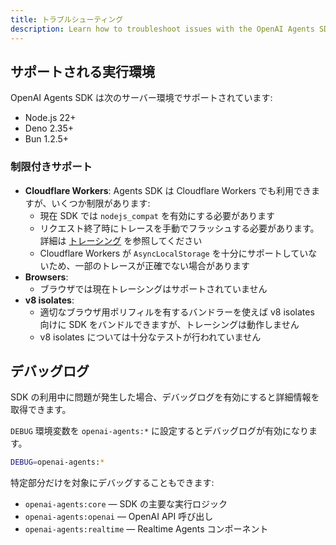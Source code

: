 ```yaml
---
title: トラブルシューティング
description: Learn how to troubleshoot issues with the OpenAI Agents SDK.
---
```


## サポートされる実行環境

OpenAI Agents SDK は次のサーバー環境でサポートされています:

- Node.js 22+
- Deno 2.35+
- Bun 1.2.5+

### 制限付きサポート

- **Cloudflare Workers**: Agents SDK は Cloudflare Workers でも利用できますが、いくつか制限があります:
  - 現在 SDK では `nodejs_compat` を有効にする必要があります
  - リクエスト終了時にトレースを手動でフラッシュする必要があります。詳細は [トレーシング](/openai-agents-js/ja/guides/tracing#export-loop-lifecycle) を参照してください
  - Cloudflare Workers が `AsyncLocalStorage` を十分にサポートしていないため、一部のトレースが正確でない場合があります
- **Browsers**:
  - ブラウザでは現在トレーシングはサポートされていません
- **v8 isolates**:
  - 適切なブラウザ用ポリフィルを有するバンドラーを使えば v8 isolates 向けに SDK をバンドルできますが、トレーシングは動作しません
  - v8 isolates については十分なテストが行われていません

## デバッグログ

SDK の利用中に問題が発生した場合、デバッグログを有効にすると詳細情報を取得できます。

`DEBUG` 環境変数を `openai-agents:*` に設定するとデバッグログが有効になります。

```bash
DEBUG=openai-agents:*
```

特定部分だけを対象にデバッグすることもできます:

- `openai-agents:core` — SDK の主要な実行ロジック
- `openai-agents:openai` — OpenAI API 呼び出し
- `openai-agents:realtime` — Realtime Agents コンポーネント
